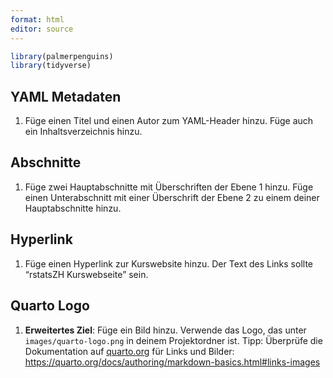 ```yaml
---
format: html
editor: source
---
```


```r
library(palmerpenguins)
library(tidyverse)
```

## YAML Metadaten

1. Füge einen Titel und einen Autor zum YAML-Header hinzu. Füge auch ein Inhaltsverzeichnis hinzu.

## Abschnitte

1. Füge zwei Hauptabschnitte mit Überschriften der Ebene 1 hinzu. Füge einen Unterabschnitt mit einer Überschrift der Ebene 2 zu einem deiner Hauptabschnitte hinzu.

## Hyperlink

1. Füge einen Hyperlink zur Kurswebsite hinzu. Der Text des Links sollte "rstatsZH Kurswebseite" sein.

## Quarto Logo

1. **Erweitertes Ziel**: Füge ein Bild hinzu. Verwende das Logo, das unter `images/quarto-logo.png` in deinem Projektordner ist. Tipp: Überprüfe die Dokumentation auf [quarto.org](https://quarto.org/) für Links und Bilder: <https://quarto.org/docs/authoring/markdown-basics.html#links-images>

